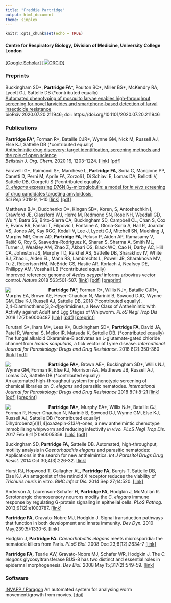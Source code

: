 ```yaml
---
title: "Freddie Partridge"
output: html_document
theme: simplex
---
```


```r
knitr::opts_chunk$set(echo = TRUE)
```
#### Centre for Respiratory Biology, Division of Medicine, University College London
[[Google Scholar]](https://scholar.google.co.uk/citations?user=u_hixhoAAAAJ)
[[![](images/ORCID-iD_icon-16x16.png)ORCiD]](https://orcid.org/0000-0001-6236-4297)

### Preprints
Buckingham SD\*, **Partridge FA**\*, Poulton BC\*, Miller BS\*, McKendry RA, Lycett GJ, Sattelle DB (\*contributed equally)  
[Automated phenotyping of mosquito larvae enables high-throughput screening for novel larvicides and smartphone-based detection of larval insecticide resistance](https://www.biorxiv.org/content/10.1101/2020.07.20.211946v1)  
bioRxiv 2020.07.20.211946; doi: https://doi.org/10.1101/2020.07.20.211946 

### Publications

**Partridge FA**\*, Forman R\*, Bataille CJR\*, Wynne GM, Nick M, Russell AJ, Else KJ, Sattelle DB (\*contributed equally)  
[Anthelmintic drug discovery: target identification, screening methods and the role of open science](https://www.beilstein-journals.org/bjoc/articles/16/105)  
_Beilstein J. Org. Chem._ 2020 16, 1203–1224.
[[link]](https://www.beilstein-journals.org/bjoc/articles/16/105)
[[pdf]](pdfs/partridge2020bjoc.pdf)

Faravelli G\*, Raimondi S\*, Marchese L, **Partridge FA**, Soria C, Mangione PP, Canetti D, Perni M, Aprile FA, Zorzoli I, Di Schiavi E, Lomas DA, Bellotti V, Sattelle DB, Giorgetti S (\*contributed equally)  
[_C. elegans_ expressing D76N β~2~-microglobulin: a model for _in vivo_ screening of drug candidates targeting amyloidosis.](https://www.nature.com/articles/s41598-019-56498-5)  
_Sci Rep_ 2019 9, 1–10
[[link]](https://www.nature.com/articles/s41598-019-56498-5)
[[pdf]](pdfs/faravelli2019scirep.pdf)

Matthews BJ\*, Dudchenko O\*, Kingan SB\*, Koren,  S, Antoshechkin I, Crawford JE, Glassford WJ, Herre M, Redmond SN, Rose NH, Weedall GD, Wu Y, Batra SS, Brito-Sierra CA, Buckingham SD, Campbell CL, Chan S, Cox E, Evans BR, Fansiri T, Filipovic I, Fontaine A, Gloria-Soria A, Hall R, Joardar VS, Jones AK, Kay RGG, Kodali V, Lee J, Lycett GJ, Mitchell SN, Muehling J, Murphy MR, Omer AD, **Partridge FA**, Peluso P, Aiden AP, Ramasamy V, Rašić G, Roy S, Saavedra-Rodriguez K, Sharan S, Sharma A, Smith ML, Turner J, Weakley AM, Zhao Z, Akbari OS, Black WC, Cao H, Darby AC, Hill CA, Johnston JS, Murphy TD, Raikhel AS, Sattelle DB, Sharakhov IV, White BJ, Zhao L, Aiden EL, Mann RS, Lambrechts L, Powell JR, Sharakhova MV, Tu Z, Robertson HM, McBride CS, Hastie AR, Korlach J, Neafsey DE, Phillippy AM, Vosshall LB (\*contributed equally)  
Improved reference genome of _Aedes aegypti_ informs arbovirus vector control. _Nature_ 2018 563:501-507. 
[[link]](https://www.nature.com/articles/s41586-018-0692-z)
[[pdf]](pdfs/matthews2018nature.pdf)
[[preprint]](https://doi.org/10.1101/240747)

<div class="well clearfix">
<div style="width:120px; float:left; padding-right:15px">![](images/datp_s.png)</div>
**Partridge FA**\*, Forman R\*, Willis NJ\*, Bataille CJR\*, Murphy EA, Brown AE, Heyer-Chauhan N, Marinič B, Sowood DJC, Wynne GM, Else KJ, Russell AJ, Sattelle DB, 2018 (\*contributed equally).  
2,4-Diaminothieno[3,2-_d_]pyrimidines, a New Class of Anthelmintic with Activity against Adult and Egg Stages of Whipworm.  _PLoS Negl Trop Dis_ 2018 12(7):e0006487  [[link]](http://journals.plos.org/plosntds/article?id=10.1371/journal.pntd.0006487)
[[pdf]](pdfs/partridge2018plosntds.pdf)
[[preprint]](https://doi.org/10.1101/254037)
</div>

Furutani S\*, Ihara M\*, Lees K\*, Buckingham SD\*, **Partridge FA**, David JA, Patel R, Warchal S, Mellor IR, Matsuda K, Sattelle DB. (\*contributed equally)  
The fungal alkaloid Okaramine-B activates an L-glutamate-gated chloride channel from _Ixodes scapularis,_ a tick vector of Lyme disease. _International Journal for Parasitology: Drugs and Drug Resistance_. 2018 8(2):350-360 [[link]](https://doi.org/10.1016/j.ijpddr.2018.06.001) [[pdf]](pdfs/furutani2018ijpddr.pdf)

<div class="well clearfix">
<div style="width:120px; float:left; padding-right:15px">![](images/invapp-paragon_s.png)</div>
**Partridge FA\*,** Brown AE\*, Buckingham SD\*, Willis NJ, Wynne GM, Forman R, Else KJ, Morrison AA, Matthews JB, Russell AJ, Lomas DA, Sattelle DB (\*contributed equally)  
An automated high-throughput system for phenotypic screening of chemical libraries on _C. elegans_ and parasitic nematodes. _International Journal for Parasitology: Drugs and Drug Resistance_ 2018 8(1):8-21 [[link]](https://doi.org/10.1016/j.ijpddr.2017.11.004) [[pdf]](pdfs/partridge2018ijpddr.pdf)
[[preprint]](https://doi.org/10.1101/187427)
</div>
<div class="well clearfix">
<div style="width:120px; float:left; padding-right:15px">![](images/trichuris_s.jpg)</div>
**Partridge FA\*,** Murphy EA\*, Willis NJ\*, Bataille CJ, Forman R, Heyer-Chauhan N,
Marinič B, Sowood DJ, Wynne GM, Else KJ, Russell AJ, Sattelle DB (\*contributed equally)  
Dihydrobenz[_e_][1,4]oxazepin-2(3*H*)-ones, a new anthelmintic chemotype immobilising
whipworm and reducing infectivity _in vivo._
_PLoS Negl Trop Dis._ 2017 Feb
9;11(2):e0005359.
[[link]](http://dx.doi.org/10.1371/journal.pntd.0005359)
[[pdf]](pdfs/partridge2017plosntds.pdf)
</div>

Buckingham SD, **Partridge FA,** Sattelle DB. Automated, high-throughput, motility
analysis in _Caenorhabditis elegans_ and parasitic nematodes: Applications in the
search for new anthelmintics. _Int J Parasitol Drugs Drug Resist._ 2014 Oct
30;4(3):226-32.
[[link]](http://dx.doi.org/10.1016/j.ijpddr.2014.10.004)

Hurst RJ, Hopwood T, Gallagher AL, **Partridge FA,** Burgis T, Sattelle DB, Else
KJ. An antagonist of the retinoid X receptor reduces the viability of _Trichuris
muris_ in vitro. _BMC Infect Dis._ 2014 Sep 27;14:520.
[[link]](http://dx.doi.org/10.1186/1471-2334-14-520)

Anderson A, Laurenson-Schafer H, **Partridge FA,** Hodgkin J, McMullan R.
Serotonergic chemosensory neurons modify the _C. elegans_ immune response by
regulating G-protein signaling in epithelial cells. _PLoS Pathog._
2013;9(12):e1003787.
[[link]](http://dx.doi.org/10.1371/journal.ppat.1003787)

**Partridge FA,** Gravato-Nobre MJ, Hodgkin J. Signal transduction pathways that
function in both development and innate immunity. _Dev Dyn._ 2010
May;239(5):1330-6.
[[link]](http://dx.doi.org/10.1002/dvdy.22232)

Hodgkin J, **Partridge FA.** _Caenorhabditis elegans_ meets microsporidia: the
nematode killers from Paris. _PLoS Biol._ 2008 Dec 23;6(12):2634-7
[[link]](http://dx.doi.org/10.1371/journal.pbio.1000005)

**Partridge FA,** Tearle AW, Gravato-Nobre MJ, Schafer WR, Hodgkin J. The _C.
elegans_ glycosyltransferase BUS-8 has two distinct and essential roles in
epidermal morphogenesis. _Dev Biol._ 2008 May 15;317(2):549-59.
[[link]](http://dx.doi.org/10.1016/j.ydbio.2008.02.060)

### Software
[INVAPP / Paragon](https://github.com/fpartridge/invapp-paragon) 
An automated system for analysing worm movement/growth from movies. [[doi]](http://doi.org/10.5281/zenodo.1064045)

